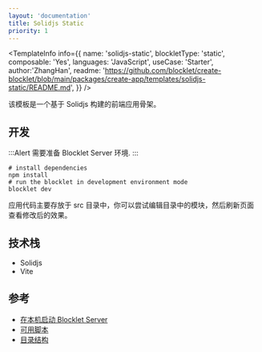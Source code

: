 ```yaml
---
layout: 'documentation'
title: Solidjs Static
priority: 1
---
```


<TemplateCoverImage templateName="solidjs-static" />

<TemplateInfo info={{ 
  name: 'solidjs-static', 
  blockletType: 'static',
  composable: 'Yes',
  languages: 'JavaScript',
  useCase: 'Starter', 
  author:'ZhangHan',
  readme: 'https://github.com/blocklet/create-blocklet/blob/main/packages/create-app/templates/solidjs-static/README.md',
}} />

该模板是一个基于 Solidjs 构建的前端应用骨架。

## 开发

:::Alert
需要准备 Blocklet Server 环境.
:::

```shell
# install dependencies
npm install
# run the blocklet in development environment mode
blocklet dev
```

应用代码主要存放于 src 目录中，你可以尝试编辑目录中的模块，然后刷新页面查看修改后的效果。

## 技术栈

- Solidjs
- Vite

## 参考

- [在本机启动 Blocklet Server](https://developer.blocklet.io/docs/en/prerequisites/server)
- [可用脚本](/available-scripts)
- [目录结构](/folder-structure)
